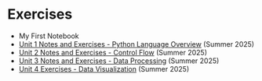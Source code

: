 # Exercises {.unnumbered}

  + My First Notebook
  + [Unit 1 Notes and Exercises - Python Language Overview](https://colab.research.google.com/drive/1vvvyyJ5dm6L0BPTr9gKvDL6Xkeyz81ih?usp=sharing) (Summer 2025)
  + [Unit 2 Notes and Exercises - Control Flow](https://colab.research.google.com/drive/1YgWAD0badO8gBVPVs-RuMkGQ5axP8esC?usp=sharing) (Summer 2025)
  + [Unit 3 Notes and Exercises - Data Processing](https://colab.research.google.com/drive/1DUaKuN36Lut5eRw1sziGTvACGzsqPBQN?usp=sharing) (Summer 2025)
  + [Unit 4 Exercises - Data Visualization](https://colab.research.google.com/drive/1M3Ye0bD4qWUzOWUuS_Cx2-yX20CiKZKv?usp=sharing) (Summer 2025)

